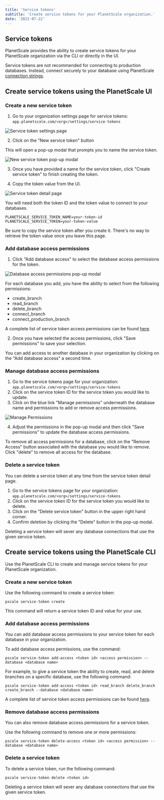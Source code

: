 ```yaml
---
title: 'Service tokens'
subtitle: 'Create service tokens for your PlanetScale organization.'
date: '2022-07-22'
---
```


## Service tokens

PlanetScale provides the ability to create service tokens for your PlanetScale organization via the CLI or directly in the UI.

<InfoBlock type='note'>
  Service tokens are not recommended for connecting to production databases. Instead, connect securely to your database
  using PlanetScale <a href='/docs/concepts/connection-strings'>connection strings</a>.
</InfoBlock>

## Create service tokens using the PlanetScale UI

### Create a new service token

1. Go to your organization settings page for service tokens: `app.planetscale.com/<org>/settings/service-tokens`

![Service token settings page](/docs/img/docs/servicetokens-settings-overview.png)

2. Click on the "New service token" button

This will open a pop-up modal that prompts you to name the service token.

![New service token pop-up modal](/docs/img/docs/servicetokens-create-modal.png)

3. Once you have provided a name for the service token, click "Create service token" to finish creating the token.

4. Copy the token value from the UI.

![Service token detail page](/docs/img/docs/servicetokens-token-detail.png)

You will need both the token ID and the token value to connect to your databases.

```
PLANETSCALE_SERVICE_TOKEN_NAME=your-token-id
PLANETSCALE_SERVICE_TOKEN=your-token-value
```

<InfoBlock type='tip'>
  Be sure to copy the service token after you create it. There's no way to retrieve the token value once you leave this
  page.
</InfoBlock>

### Add database access permissions

1. Click "Add database access" to select the database access permissions for the token.

![Database access permissions pop-up modal](/docs/img/docs/servicetokens-database-access-permissions.png)

For each database you add, you have the ability to select from the following permissions:

- create_branch
- read_branch
- delete_branch
- connect_branch
- connect_production_branch

A complete list of service token access permissions can be found [here](/docs/reference/planetscale-cli#service-tokens-in-organizations).

2. Once you have selected the access permissions, click "Save permissions" to save your selection.

You can add access to another database in your organization by clicking on the "Add database access" a second time.

### Manage database access permissions

1. Go to the service tokens page for your organization: `app.planetscale.com/<org>/settings/service-tokens`
2. Click on the service token ID for the service token you would like to update.
3. Click on the blue link "Manage permissions" underneath the database name and permissions to add or remove access permissions.

![Manage Permissions](/docs/img/docs/servicetokens-database-access.png)

4. Adjust the permissions in the pop-up modal and then click "Save permissions" to update the database access permissions.

To remove all access permissions for a database, click on the "Remove Access" button associated with the database you would like to remove. Click "delete" to remove all access for the database.

### Delete a service token

You can delete a service token at any time from the service token detail page.

1. Go to the service tokens page for your organization: `app.planetscale.com/<org>/settings/service-tokens`
2. Click on the service token ID for the service token you would like to delete.
3. Click on the "Delete service token" button in the upper right hand corner.
4. Confirm deletion by clicking the "Delete" button in the pop-up modal.

Deleting a service token will sever any database connections that use the given service token.

## Create service tokens using the PlanetScale CLI

Use the PlanetScale CLI to create and manage service tokens for your PlanetScale organization.

### Create a new service token

Use the following command to create a service token:

```
pscale service-token create
```

This command will return a service token ID and value for your use.

### Add database access permissions

You can add database access permissions to your service token for each database in your organization.

To add database access permissions, use the command:

```
pscale service-token add-access <token id> <access permission> --database <database name>
```

For example, to give a service token the ability to create, read, and delete branches on a specific database, use the following command:

```
pscale service-token add-access <token id> read_branch delete_branch create_branch --database <database name>
```

A complete list of service token access permissions can be found [here](/docs/reference/planetscale-cli#service-tokens-in-organizations).

### Remove database access permissions

You can also remove database access permissions for a service token.

Use the following command to remove one or more permissions:

```
pscale service-token delete-access <token id> <access permission> --database <database name>
```

### Delete a service token

To delete a service token, run the following command:

```
pscale service-token delete <token id>
```

Deleting a service token will sever any database connections that use the given service token.
